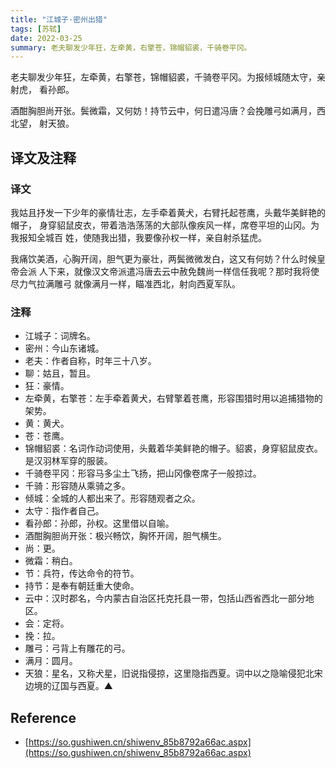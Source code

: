 ```yaml
---
title: "江城子·密州出猎"
tags: [苏轼]
date: 2022-03-25
summary: 老夫聊发少年狂，左牵黄，右擎苍，锦帽貂裘，千骑卷平冈。
---
```


老夫聊发少年狂，左牵黄，右擎苍，锦帽貂裘，千骑卷平冈。为报倾城随太守，亲射虎，
看孙郎。

酒酣胸胆尚开张。鬓微霜，又何妨！持节云中，何日遣冯唐？会挽雕弓如满月，西北望，
射天狼。

## 译文及注释

### 译文

我姑且抒发一下少年的豪情壮志，左手牵着黄犬，右臂托起苍鹰，头戴华美鲜艳的帽子，
身穿貂鼠皮衣，带着浩浩荡荡的大部队像疾风一样，席卷平坦的山冈。为我报知全城百
姓，使随我出猎，我要像孙权一样，亲自射杀猛虎。

我痛饮美酒，心胸开阔，胆气更为豪壮，两鬓微微发白，这又有何妨？什么时候皇帝会派
人下来，就像汉文帝派遣冯唐去云中赦免魏尚一样信任我呢？那时我将使尽力气拉满雕弓
就像满月一样，瞄准西北，射向西夏军队。

### 注释

- 江城子：词牌名。
- 密州：今山东诸城。
- 老夫：作者自称，时年三十八岁。
- 聊：姑且，暂且。
- 狂：豪情。
- 左牵黄，右擎苍：左手牵着黄犬，右臂擎着苍鹰，形容围猎时用以追捕猎物的架势。
- 黄：黄犬。
- 苍：苍鹰。
- 锦帽貂裘：名词作动词使用，头戴着华美鲜艳的帽子。貂裘，身穿貂鼠皮衣。是汉羽林军穿的服装。
- 千骑卷平冈：形容马多尘土飞扬，把山冈像卷席子一般掠过。
- 千骑：形容随从乘骑之多。
- 倾城：全城的人都出来了。形容随观者之众。
- 太守：指作者自己。
- 看孙郎：孙郎，孙权。这里借以自喻。
- 酒酣胸胆尚开张：极兴畅饮，胸怀开阔，胆气横生。
- 尚：更。
- 微霜：稍白。
- 节：兵符，传达命令的符节。
- 持节：是奉有朝廷重大使命。
- 云中：汉时郡名，今内蒙古自治区托克托县一带，包括山西省西北一部分地区。
- 会：定将。
- 挽：拉。
- 雕弓：弓背上有雕花的弓。
- 满月：圆月。
- 天狼：星名，又称犬星，旧说指侵掠，这里隐指西夏。词中以之隐喻侵犯北宋边境的辽国与西夏。▲

## Reference

- [https://so.gushiwen.cn/shiwenv_85b8792a66ac.aspx](https://so.gushiwen.cn/shiwenv_85b8792a66ac.aspx)